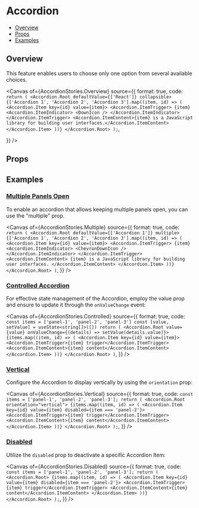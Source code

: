 # Accordion


<Meta of={AccordionStories} />

- [Overview](#overview)
- [Props](#props)
- [Examples](#examples)

## Overview

This feature enables users to choose only one option from several available choices.

<Canvas
  of={AccordionStories.Overview}
  source={{
    format: true,
    code: `
      return (
        <Accordion.Root defaultValue={['React']} collapsible>
          {['Accordion 1', 'Accordion 2', 'Accordion 3'].map((item, id) => (
            <Accordion.Item key={id} value={item}>
              <Accordion.ItemTrigger>
                {item}
                <Accordion.ItemIndicator>
                  <DownIcon />
                </Accordion.ItemIndicator>
              </Accordion.ItemTrigger>
              <Accordion.ItemContent>{item} is a JavaScript library for building user interfaces.</Accordion.ItemContent>
            </Accordion.Item>
          ))}
        </Accordion.Root>
      );
    `,

}}
/>

## Props

<Controls />

## Examples

### [Multiple Panels Open](#accordion-multiple)

To enable an accordion that allows keeping multiple panels open, you can use the "multiple" prop.

<Canvas
  of={AccordionStories.Multiple}
  source={{
    format: true,
    code: `
      return (
        <Accordion.Root defaultValue={['Accordion 1']} multiple>
          {['Accordion 1', 'Accordion 2', 'Accordion 3'].map((item, id) => (
            <Accordion.Item key={id} value={item}>
              <Accordion.ItemTrigger>
                {item}
                <Accordion.ItemIndicator>
                  <ChevronDownIcon />
                </Accordion.ItemIndicator>
              </Accordion.ItemTrigger>
              <Accordion.ItemContent>
                {item} is a JavaScript library for building user interfaces.
              </Accordion.ItemContent>
            </Accordion.Item>
          ))}
        </Accordion.Root>
      )
    `,
  }}
/>

### [Controlled Accordion](#accordion-controlled)

For effective state management of the Accordion, employ the value prop and ensure to update it through the `onValueChange` event:

<Canvas
  of={AccordionStories.Controlled}
  source={{
    format: true,
    code: `
      const items = ['panel-1', 'panel-2', 'panel-3']
      const [value, setValue] = useState<string[]>([])
      return (
        <Accordion.Root value={value} onValueChange={(details) => setValue(details.value)}>
          {items.map((item, id) => (
            <Accordion.Item key={id} value={item}>
              <Accordion.ItemTrigger>{item} trigger</Accordion.ItemTrigger>
              <Accordion.ItemContent>{item} content</Accordion.ItemContent>
            </Accordion.Item>
          ))}
        </Accordion.Root>
      )
    `,
  }}
/>

### [Vertical](#accordion-vertical)

Configure the Accordion to display vertically by using the `orientation` prop:

<Canvas
  of={AccordionStories.Vertical}
  source={{
    format: true,
    code: `
      const items = ['panel-1', 'panel-2', 'panel-3'];
      return (
        <Accordion.Root orientation="vertical">
          {items.map((item, id) => (
            <Accordion.Item key={id} value={item} disabled={item === 'panel-2'}>
              <Accordion.ItemTrigger>{item} trigger</Accordion.ItemTrigger>
              <Accordion.ItemContent>{item} content</Accordion.ItemContent>
            </Accordion.Item>
          ))}
        </Accordion.Root>
      );
    `,
  }}
/>

### [Disabled](#accordion-disabled)

Utilize the `disabled` prop to deactivate a specific Accordion Item:

<Canvas
  of={AccordionStories.Disabled}
  source={{
    format: true,
    code: `
      const items = ['panel-1', 'panel-2', 'panel-3'];
      return (
        <Accordion.Root>
          {items.map((item, id) => (
            <Accordion.Item key={id} value={item} disabled={item === 'panel-2'}>
              <Accordion.ItemTrigger>{item} trigger</Accordion.ItemTrigger>
              <Accordion.ItemContent>{item} content</Accordion.ItemContent>
            </Accordion.Item>
          ))}
        </Accordion.Root>
      );
    `,
  }}
/>
